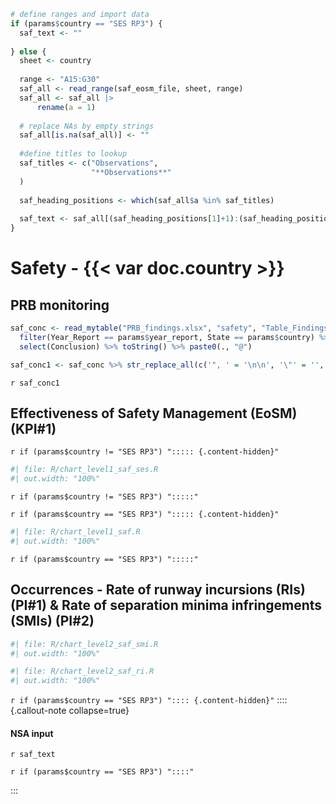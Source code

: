 ```r
# define ranges and import data
if (params$country == "SES RP3") {
  saf_text <- ""
  
} else {
  sheet <- country
  
  range <- "A15:G30"
  saf_all <- read_range(saf_eosm_file, sheet, range) 
  saf_all <- saf_all |> 
      rename(a = 1) 
  
  # replace NAs by empty strings
  saf_all[is.na(saf_all)] <- ""
  
  #define titles to lookup
  saf_titles <- c("Observations",
                  "**Observations**"
  )
  
  saf_heading_positions <- which(saf_all$a %in% saf_titles)
  
  saf_text <- saf_all[(saf_heading_positions[1]+1):(saf_heading_positions[1]+1), 1]
}

```

# Safety - {{< var doc.country >}}

::: {#container-saf-prb}

## PRB monitoring
:::: {#concl-saf}
```r
saf_conc <- read_mytable("PRB_findings.xlsx", "safety", "Table_Findings_safety") %>%
  filter(Year_Report == params$year_report, State == params$country) %>%
  select(Conclusion) %>% toString() %>% paste0(., "@")

saf_conc1 <- saf_conc %>% str_replace_all(c('", ' = '\n\n', '\"' = '', '\n\n\n' = '\n\n')) %>% str_replace(fixed('c('), '') %>%  str_replace(fixed(')@'), '\n')
```

`r saf_conc1`
::::
:::

::: {#container-saf-indicators}

## Effectiveness of Safety Management (EoSM) (KPI#1)

:::: {layout="[ 20, 60, 20 ]"}

::::: {#empty-div}
:::::

::::: {#chart-saf}
`r if (params$country != "SES RP3") "::::: {.content-hidden}"`
```r
#| file: R/chart_level1_saf_ses.R
#| out.width: "100%"
```
`r if (params$country != "SES RP3") ":::::"`

`r if (params$country == "SES RP3") "::::: {.content-hidden}"`
```r
#| file: R/chart_level1_saf.R
#| out.width: "100%"
```
`r if (params$country == "SES RP3") ":::::"`
:::::
::::

## Occurrences - Rate of runway incursions (RIs) (PI#1) & Rate of separation minima infringements (SMIs) (PI#2)

:::: {layout="[ 50, 50 ]"}

::::: {#chart-saf-smi}
```r
#| file: R/chart_level2_saf_smi.R
#| out.width: "100%"
```
:::::

::::: {#chart-saf-ri}
```r
#| file: R/chart_level2_saf_ri.R
#| out.width: "100%"
```
:::::

::::

`r if (params$country == "SES RP3") ":::: {.content-hidden}"`
:::: {.callout-note collapse=true}

#### NSA input

`r saf_text`

::::
`r if (params$country == "SES RP3") "::::"`

:::





